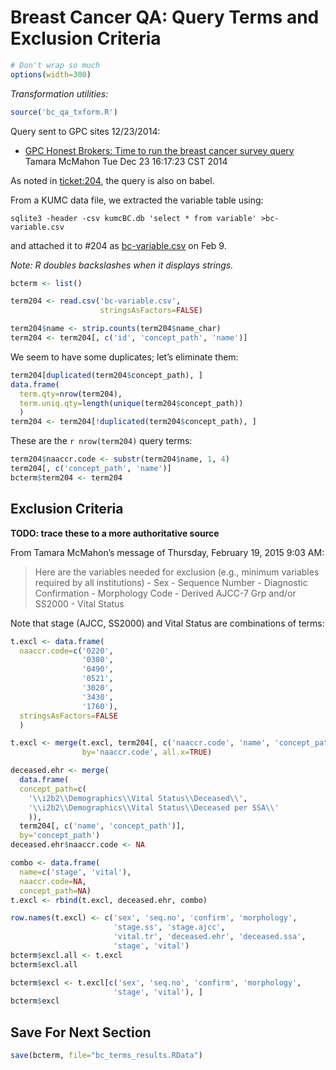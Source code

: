 Breast Cancer QA: Query Terms and Exclusion Criteria
====================================================

```r
# Don't wrap so much
options(width=300) 
```

*Transformation utilities:*

```r
source('bc_qa_txform.R')
```


Query sent to GPC sites 12/23/2014:

  - [GPC Honest Brokers: Time to run the breast cancer survey query][23dec]
    Tamara McMahon
    Tue Dec 23 16:17:23 CST 2014 

[23dec]: http://listserv.kumc.edu/pipermail/gpc-honest-brokers/2014-December/000002.html

As noted in [ticket:204][204], the query is also on babel.

[204]: https://informatics.gpcnetwork.org/trac/Project/ticket/204

From a KUMC data file, we extracted the variable table using:

    sqlite3 -header -csv kumcBC.db 'select * from variable' >bc-variable.csv 

and attached it to #204 as [bc-variable.csv][222b] on Feb 9.

[222b]:  https://informatics.gpcnetwork.org/trac/Project/attachment/ticket/222/bc-variable.csv

*Note: R doubles backslashes when it displays strings.*

```r
bcterm <- list()

term204 <- read.csv('bc-variable.csv',
                    stringsAsFactors=FALSE)

term204$name <- strip.counts(term204$name_char)
term204 <- term204[, c('id', 'concept_path', 'name')]
```

We seem to have some duplicates; let's eliminate them:
```r
term204[duplicated(term204$concept_path), ]
data.frame(
  term.qty=nrow(term204),
  term.uniq.qty=length(unique(term204$concept_path))
  )
term204 <- term204[!duplicated(term204$concept_path), ]
```

These are the `r nrow(term204)` query terms:

```r
term204$naaccr.code <- substr(term204$name, 1, 4)
term204[, c('concept_path', 'name')]
bcterm$term204 <- term204
```


## Exclusion Criteria

**TODO: trace these to a more authoritative source**

From Tamara McMahon's message of Thursday, February 19, 2015 9:03 AM:

> Here are the variables needed for exclusion (e.g., minimum variables required by all institutions)
>  - Sex
>  - Sequence Number
>  - Diagnostic Confirmation
>  - Morphology Code
>  - Derived AJCC-7 Grp and/or SS2000
>  - Vital Status

Note that stage (AJCC, SS2000) and Vital Status are combinations of terms:

```r
t.excl <- data.frame(
  naaccr.code=c('0220',
                '0380',
                '0490',
                '0521',
                '3020',
                '3430',
                '1760'),
  stringsAsFactors=FALSE
  )

t.excl <- merge(t.excl, term204[, c('naaccr.code', 'name', 'concept_path')],
                by='naaccr.code', all.x=TRUE)

deceased.ehr <- merge(
  data.frame(
  concept_path=c(
    '\\i2b2\\Demographics\\Vital Status\\Deceased\\',
    '\\i2b2\\Demographics\\Vital Status\\Deceased per SSA\\'
    )),
  term204[, c('name', 'concept_path')],
  by='concept_path')
deceased.ehr$naaccr.code <- NA

combo <- data.frame(
  name=c('stage', 'vital'),
  naaccr.code=NA,
  concept_path=NA)
t.excl <- rbind(t.excl, deceased.ehr, combo)

row.names(t.excl) <- c('sex', 'seq.no', 'confirm', 'morphology',
                       'stage.ss', 'stage.ajcc',
                       'vital.tr', 'deceased.ehr', 'deceased.ssa',
                       'stage', 'vital')
bcterm$excl.all <- t.excl
bcterm$excl.all

bcterm$excl <- t.excl[c('sex', 'seq.no', 'confirm', 'morphology',
                       'stage', 'vital'), ]
bcterm$excl
```


## Save For Next Section

```r
save(bcterm, file="bc_terms_results.RData")
```
